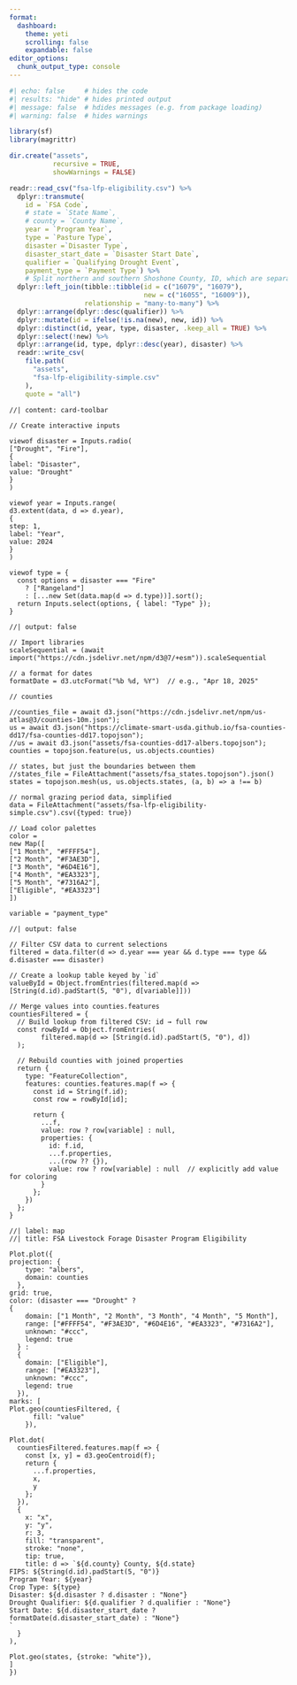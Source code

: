 ```yaml
---
format:   
  dashboard:
    theme: yeti
    scrolling: false
    expandable: false
editor_options: 
  chunk_output_type: console
---
```


<style>
.plot-d6a7b5-swatches-wrap {
  justify-content: center;
}
</style>

```r
#| echo: false     # hides the code
#| results: "hide" # hides printed output
#| message: false  # hdides messages (e.g. from package loading)
#| warning: false  # hides warnings

library(sf)
library(magrittr)

dir.create("assets",
           recursive = TRUE,
           showWarnings = FALSE)

readr::read_csv("fsa-lfp-eligibility.csv") %>%
  dplyr::transmute(
    id = `FSA Code`,
    # state = `State Name`,
    # county = `County Name`,
    year = `Program Year`,
    type = `Pasture Type`,
    disaster =`Disaster Type`,
    disaster_start_date = `Disaster Start Date`,
    qualifier = `Qualifying Drought Event`,
    payment_type = `Payment Type`) %>%
    # Split northern and southern Shoshone County, ID, which are separated in the FSA county dataset
  dplyr::left_join(tibble::tibble(id = c("16079", "16079"),
                                  new = c("16055", "16009")),
                   relationship = "many-to-many") %>%
  dplyr::arrange(dplyr::desc(qualifier)) %>%
  dplyr::mutate(id = ifelse(!is.na(new), new, id)) %>%
  dplyr::distinct(id, year, type, disaster, .keep_all = TRUE) %>%
  dplyr::select(!new) %>%
  dplyr::arrange(id, type, dplyr::desc(year), disaster) %>%
  readr::write_csv(
    file.path(
      "assets",
      "fsa-lfp-eligibility-simple.csv"
    ), 
    quote = "all") 

```


```ojs
//| content: card-toolbar

// Create interactive inputs

viewof disaster = Inputs.radio(
["Drought", "Fire"],
{
label: "Disaster",
value: "Drought"
}
)

viewof year = Inputs.range(
d3.extent(data, d => d.year),
{
step: 1, 
label: "Year",
value: 2024
}
)

viewof type = {
  const options = disaster === "Fire"
    ? ["Rangeland"]
    : [...new Set(data.map(d => d.type))].sort();
  return Inputs.select(options, { label: "Type" });
}
```

```ojs
//| output: false

// Import libraries
scaleSequential = (await import("https://cdn.jsdelivr.net/npm/d3@7/+esm")).scaleSequential

// a format for dates
formatDate = d3.utcFormat("%b %d, %Y")  // e.g., "Apr 18, 2025"

// counties

//counties_file = await d3.json("https://cdn.jsdelivr.net/npm/us-atlas@3/counties-10m.json");
us = await d3.json("https://climate-smart-usda.github.io/fsa-counties-dd17/fsa-counties-dd17.topojson");
//us = await d3.json("assets/fsa-counties-dd17-albers.topojson");
counties = topojson.feature(us, us.objects.counties)

// states, but just the boundaries between them
//states_file = FileAttachment("assets/fsa_states.topojson").json()
states = topojson.mesh(us, us.objects.states, (a, b) => a !== b)

// normal grazing period data, simplified
data = FileAttachment("assets/fsa-lfp-eligibility-simple.csv").csv({typed: true})

// Load color palettes
color =
new Map([
["1 Month", "#FFFF54"], 
["2 Month", "#F3AE3D"],
["3 Month", "#6D4E16"],
["4 Month", "#EA3323"],
["5 Month", "#7316A2"],
["Eligible", "#EA3323"]
])

variable = "payment_type"

```

```ojs
//| output: false

// Filter CSV data to current selections
filtered = data.filter(d => d.year === year && d.type === type && d.disaster === disaster)

// Create a lookup table keyed by `id`
valueById = Object.fromEntries(filtered.map(d => [String(d.id).padStart(5, "0"), d[variable]]))

// Merge values into counties.features
countiesFiltered = {
  // Build lookup from filtered CSV: id → full row
  const rowById = Object.fromEntries(
        filtered.map(d => [String(d.id).padStart(5, "0"), d])
  );

  // Rebuild counties with joined properties
  return {
    type: "FeatureCollection",
    features: counties.features.map(f => {
      const id = String(f.id);
      const row = rowById[id];

      return {
        ...f,
        value: row ? row[variable] : null,
        properties: {
          id: f.id,
          ...f.properties,
          ...(row ?? {}),
          value: row ? row[variable] : null  // explicitly add value for coloring
        }
      };
    })
  };
}

```

```ojs
//| label: map
//| title: FSA Livestock Forage Disaster Program Eligibility

Plot.plot({
projection: {
    type: "albers",
    domain: counties
  },
grid: true,
color: (disaster === "Drought" ? 
{
    domain: ["1 Month", "2 Month", "3 Month", "4 Month", "5 Month"], 
    range: ["#FFFF54", "#F3AE3D", "#6D4E16", "#EA3323", "#7316A2"],
    unknown: "#ccc",
    legend: true
  } : 
  {
    domain: ["Eligible"], 
    range: ["#EA3323"],
    unknown: "#ccc",
    legend: true
  }),
marks: [
Plot.geo(countiesFiltered, {
      fill: "value"
    }),

Plot.dot(
  countiesFiltered.features.map(f => {
    const [x, y] = d3.geoCentroid(f);
    return {
      ...f.properties,
      x,
      y
    };
  }),
  {
    x: "x",
    y: "y",
    r: 3,
    fill: "transparent",
    stroke: "none",
    tip: true,
    title: d => `${d.county} County, ${d.state}
FIPS: ${String(d.id).padStart(5, "0")}
Program Year: ${year}
Crop Type: ${type}
Disaster: ${d.disaster ? d.disaster : "None"}
Drought Qualifier: ${d.qualifier ? d.qualifier : "None"}
Start Date: ${d.disaster_start_date ? formatDate(d.disaster_start_date) : "None"}
`
  }
),

Plot.geo(states, {stroke: "white"}),
]
})

```

<!-- ## Row -->

<!-- ```{ojs} -->
<!-- Inputs.table(filtered) -->
<!-- ``` -->